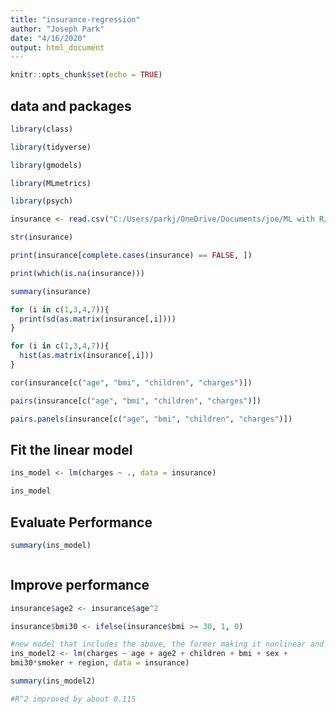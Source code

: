 ---
title: "insurance-regression"
author: "Joseph Park"
date: "4/16/2020"
output: html_document
---

```{r setup, include=FALSE}
knitr::opts_chunk$set(echo = TRUE)
```


## data and packages

```{r}

library(class)

library(tidyverse)

library(gmodels)

library(MLmetrics)

library(psych)
```

```{r}
insurance <- read.csv("C:/Users/parkj/OneDrive/Documents/joe/ML with R/insurance.csv", stringsAsFactors = TRUE)
```

```{r}
str(insurance)
```

```{r}
print(insurance[complete.cases(insurance) == FALSE, ])

print(which(is.na(insurance)))

```


```{r}
summary(insurance)

```
```{r}
for (i in c(1,3,4,7)){
  print(sd(as.matrix(insurance[,i])))
}
```

```{r}
for (i in c(1,3,4,7)){
  hist(as.matrix(insurance[,i]))
}
```

```{r}
cor(insurance[c("age", "bmi", "children", "charges")])
```
```{r}
pairs(insurance[c("age", "bmi", "children", "charges")])
```

```{r}
pairs.panels(insurance[c("age", "bmi", "children", "charges")])
```

## Fit the linear model

```{r}
ins_model <- lm(charges ~ ., data = insurance)

ins_model
```

## Evaluate Performance
```{r}
summary(ins_model)
```
```{r}

```


## Improve performance

```{r}
insurance$age2 <- insurance$age^2

insurance$bmi30 <- ifelse(insurance$bmi >= 30, 1, 0)

#new model that includes the above, the former making it nonlinear and the latter being included into a new interaction term (a term that is really three terms: each individually and then the interaction itself)
ins_model2 <- lm(charges ~ age + age2 + children + bmi + sex +
bmi30*smoker + region, data = insurance)

summary(ins_model2)
```
```{r}
#R^2 improved by about 0.115

```
